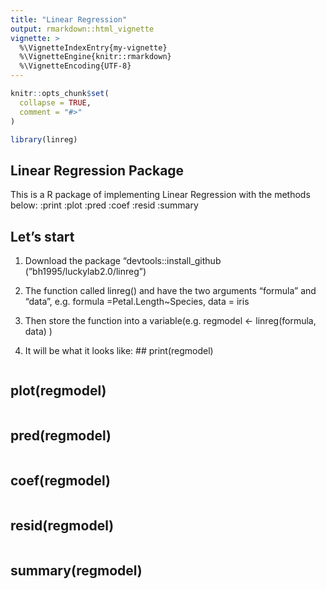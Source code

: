 ```yaml
---
title: "Linear Regression"
output: rmarkdown::html_vignette
vignette: >
  %\VignetteIndexEntry{my-vignette}
  %\VignetteEngine{knitr::rmarkdown}
  %\VignetteEncoding{UTF-8}
---
```


```r
knitr::opts_chunk$set(
  collapse = TRUE,
  comment = "#>"
)
```

```r
library(linreg)
```

## Linear Regression Package
This is a R package of implementing Linear Regression with the methods below: 
:print
:plot
:pred
:coef
:resid
:summary


## Let's start

1. Download the package "devtools::install_github ("bh1995/luckylab2.0/linreg")

2. The function called
linreg() and have the two arguments "formula" and "data", e.g. formula =Petal.Length~Species, data = iris

3. Then store the function into a variable(e.g. regmodel <- linreg(formula, data) )

4. It will be what it looks like:
## print(regmodel)
```
```
## plot(regmodel)
```
```
## pred(regmodel)
```
```
## coef(regmodel)
```
```
## resid(regmodel)
```
```
## summary(regmodel)
```
```



